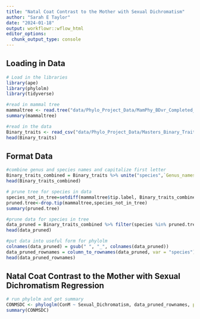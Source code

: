 ```yaml
---
title: "Natal Coat Contrast to the Mother with Sexual Dichromatism"
author: "Sarah E Taylor"
date: "2024-01-18"
output: workflowr::wflow_html
editor_options:
  chunk_output_type: console
---
```


## Loading in Data

```r
# Load in the libraries
library(ape)
library(phylolm)
library(tidyverse)
```


```r
#read in mammal tree
mammaltree <- read.tree("data/Phylo_Project_Data/MamPhy_BDvr_Completed_v2_tree0000.tre")
summary(mammaltree)
```


```r
#read in the data
Binary_traits <- read_csv("data/Phylo_Project_Data/Masters_Binary_Traits.csv")
head(Binary_traits)
```

## Format Data

```r
#combine genus and species names and capitalize first letter
Binary_traits_combined = Binary_traits %>% unite("species",`Genus_names`, `species_name`) %>% mutate(species = str_to_title(species))
head(Binary_traits_combined)
```


```r
# prune tree for species in data
species_not_in_tree=setdiff(mammaltree$tip.label, Binary_traits_combined$species)
pruned.tree<-drop.tip(mammaltree,species_not_in_tree)
summary(pruned.tree)
```


```r
#prune data for species in tree
data_pruned = Binary_traits_combined %>% filter(species %in% pruned.tree$tip.label)
head(data_pruned)
```


```r
#put data into useful form for phylolm
colnames(data_pruned) = gsub(" ", "_", colnames(data_pruned))
data_pruned_rownames = column_to_rownames(data_pruned, var = "species")
head(data_pruned_rownames)
```

## Natal Coat Contrast to the Mother with Sexual Dichromatism Regression

```r
# run phylolm and get summary
CONMSDC <- phyloglm(ConM ~ Sexual_Dichromatism, data_pruned_rownames, phy = pruned.tree,method="logistic_MPLE")
summary(CONMSDC)
```

